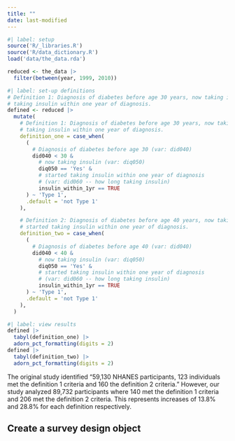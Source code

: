 ```yaml
---
title: ""
date: last-modified
---
```



```r
#| label: setup
source('R/_libraries.R')
source('R/data_dictionary.R')
load('data/the_data.rda')

reduced <- the_data |> 
  filter(between(year, 1999, 2010))
```

```r
#| label: set-up definitions
# Definition 1: Diagnosis of diabetes before age 30 years, now taking insulin, started 
# taking insulin within one year of diagnosis.
defined <- reduced |> 
  mutate(
    # Definition 1: Diagnosis of diabetes before age 30 years, now taking insulin, started 
    # taking insulin within one year of diagnosis.
    definition_one = case_when(
      (
        # Diagnosis of diabetes before age 30 (var: did040)
        did040 < 30 &
          # now taking insulin (var: diq050)
          diq050 == 'Yes' &
          # started taking insulin within one year of diagnosis 
          # (var: did060 -- how long taking insulin)
          insulin_within_1yr == TRUE
      ) ~ 'Type 1',
      .default = 'not Type 1'
    ),

    # Definition 2: Diagnosis of diabetes before age 40 years, now taking insulin, 
    # started taking insulin within one year of diagnosis.
    definition_two = case_when(
      (
        # Diagnosis of diabetes before age 40 (var: did040)
        did040 < 40 &
          # now taking insulin (var: diq050)
          diq050 == 'Yes' &
          # started taking insulin within one year of diagnosis 
          # (var: did060 -- how long taking insulin)
          insulin_within_1yr == TRUE
      ) ~ 'Type 1',
      .default = 'not Type 1'
    ),
  )
```


```r
#| label: view results
defined |> 
  tabyl(definition_one) |> 
  adorn_pct_formatting(digits = 2)
defined |> 
  tabyl(definition_two) |> 
  adorn_pct_formatting(digits = 2)
```

The original study identified "59,130 NHANES participants, 123 individuals met the 
definition 1 criteria and 160 the definition 2 criteria." However, our study analyzed 
89,732 participants where 140 met the definition 1 criteria and 206 met the definition 2 
criteria. This represents increases of 13.8% and 28.8% for each definition respectively.

## Create a survey design object
